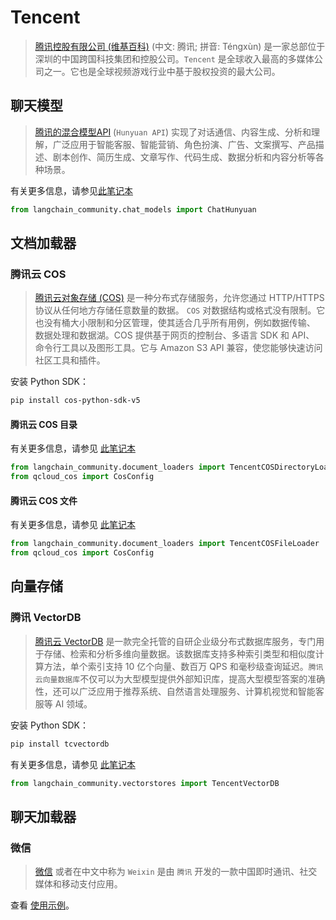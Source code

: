 # Tencent

>[腾讯控股有限公司 (维基百科)](https://en.wikipedia.org/wiki/Tencent) (中文: 腾讯; 拼音: Téngxùn) 
> 是一家总部位于深圳的中国跨国科技集团和控股公司。`Tencent` 是全球收入最高的多媒体公司之一。它也是全球视频游戏行业中基于股权投资的最大公司。

## 聊天模型

>[腾讯的混合模型API](https://cloud.tencent.com/document/product/1729) (`Hunyuan API`) 
> 实现了对话通信、内容生成、分析和理解，广泛应用于智能客服、智能营销、角色扮演、广告、文案撰写、产品描述、剧本创作、简历生成、文章写作、代码生成、数据分析和内容分析等各种场景。

有关更多信息，请参见[此笔记本](/docs/integrations/chat/tencent_hunyuan)

```python
from langchain_community.chat_models import ChatHunyuan
```

## 文档加载器

### 腾讯云 COS

>[腾讯云对象存储 (COS)](https://www.tencentcloud.com/products/cos) 是一种分布式存储服务，允许您通过 HTTP/HTTPS 协议从任何地方存储任意数量的数据。 
> `COS` 对数据结构或格式没有限制。它也没有桶大小限制和分区管理，使其适合几乎所有用例，例如数据传输、 
> 数据处理和数据湖。COS 提供基于网页的控制台、多语言 SDK 和 API、 
> 命令行工具以及图形工具。它与 Amazon S3 API 兼容，使您能够快速访问社区工具和插件。

安装 Python SDK：

```bash
pip install cos-python-sdk-v5
```

#### 腾讯云 COS 目录

有关更多信息，请参见 [此笔记本](/docs/integrations/document_loaders/tencent_cos_directory)

```python
from langchain_community.document_loaders import TencentCOSDirectoryLoader
from qcloud_cos import CosConfig
```

#### 腾讯云 COS 文件

有关更多信息，请参见 [此笔记本](/docs/integrations/document_loaders/tencent_cos_file)

```python
from langchain_community.document_loaders import TencentCOSFileLoader
from qcloud_cos import CosConfig
```

## 向量存储

### 腾讯 VectorDB

>[腾讯云 VectorDB](https://www.tencentcloud.com/products/vdb) 是一款完全托管的自研企业级分布式数据库服务，专门用于存储、检索和分析多维向量数据。该数据库支持多种索引类型和相似度计算方法，单个索引支持 10 亿个向量、数百万 QPS 和毫秒级查询延迟。`腾讯云向量数据库`不仅可以为大型模型提供外部知识库，提高大型模型答案的准确性，还可以广泛应用于推荐系统、自然语言处理服务、计算机视觉和智能客服等 AI 领域。

安装 Python SDK：

```bash
pip install tcvectordb
```

有关更多信息，请参见 [此笔记本](/docs/integrations/vectorstores/tencentvectordb)

```python
from langchain_community.vectorstores import TencentVectorDB
```

## 聊天加载器

### 微信

>[微信](https://www.wechat.com/) 或者在中文中称为 `Weixin` 是由 `腾讯` 开发的一款中国即时通讯、社交媒体和移动支付应用。

查看 [使用示例](/docs/integrations/chat_loaders/wechat)。